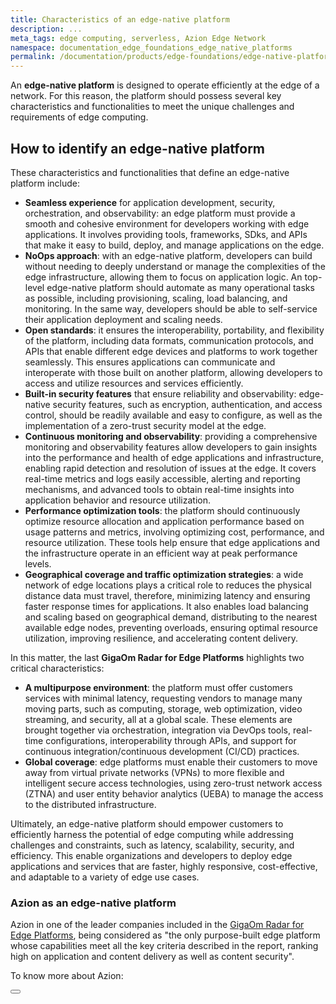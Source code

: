 ```yaml
---
title: Characteristics of an edge-native platform
description: ...
meta_tags: edge computing, serverless, Azion Edge Network
namespace: documentation_edge_foundations_edge_native_platforms
permalink: /documentation/products/edge-foundations/edge-native-platforms/
---
```


An **edge-native platform** is designed to operate efficiently at the edge of a network. For this reason, the platform should possess several key characteristics and functionalities to meet the unique challenges and requirements of edge computing.

## How to identify an edge-native platform

These characteristics and functionalities that define an edge-native platform include:

- **Seamless experience** for application development, security, orchestration, and observability: an edge platform must provide a smooth and cohesive environment for developers working with edge applications. It involves providing tools, frameworks, SDks, and APIs that make it easy to build, deploy, and manage applications on the edge.
- **NoOps approach**: with an edge-native platform, developers can build without needing to deeply understand or manage the complexities of the edge infrastructure, allowing them to focus on application logic. An top-level edge-native platform should automate as many operational tasks as possible, including provisioning, scaling, load balancing, and monitoring. In the same way, developers should be able to self-service their application deployment and scaling needs.
- **Open standards**: it ensures the interoperability, portability, and flexibility of the platform, including data formats, communication protocols, and APIs that enable different edge devices and platforms to work together seamlessly. This ensures applications can communicate and interoperate with those built on another platform, allowing developers to access and utilize resources and services efficiently.
- **Built-in security features** that ensure reliability and observability: edge-native security features, such as encryption, authentication, and access control, should be readily available and easy to configure, as well as the implementation of a zero-trust security model at the edge.
- **Continuous monitoring and observability**: providing a comprehensive monitoring and observability features allow developers to gain insights into the performance and health of edge applications and infrastructure, enabling rapid detection and resolution of issues at the edge. It covers real-time metrics and logs easily accessible, alerting and reporting mechanisms, and advanced tools to obtain real-time insights into application behavior and resource utilization.
- **Performance optimization tools**: the platform should continuously optimize resource allocation and application performance based on usage patterns and metrics, involving optimizing cost, performance, and resource utilization. These tools help ensure that edge applications and the infrastructure operate in an efficient way at peak performance levels.
- **Geographical coverage and traffic optimization strategies**: a wide network of edge locations plays a critical role to reduces the physical distance data must travel, therefore, minimizing latency and ensuring faster response times for applications. It also enables load balancing and scaling based on geographical demand, distributing to the nearest available edge nodes, preventing overloads, ensuring optimal resource utilization, improving resilience, and accelerating content delivery.

In this matter, the last **GigaOm Radar for Edge Platforms** highlights two critical characteristics:

- **A multipurpose environment**: the platform must offer customers services with minimal latency, requesting vendors to manage many moving parts, such as computing, storage, web optimization, video streaming, and security, all at a global scale. These elements are brought together via orchestration, integration via DevOps tools, real-time configurations, interoperability through APIs, and support for continuous integration/continuous development (CI/CD) practices.
- **Global coverage**: edge platforms must enable their customers to move away from virtual private networks (VPNs) to more flexible and intelligent secure access technologies, using zero-trust network access (ZTNA) and user entity behavior analytics (UEBA) to manage the access to the distributed infrastructure.

Ultimately, an edge-native platform should empower customers to efficiently harness the potential of edge computing while addressing challenges and constraints, such as latency, scalability, security, and efficiency. This enable organizations and developers to deploy edge applications and services that are faster, highly responsive, cost-effective, and adaptable to a variety of edge use cases.

### Azion as an edge-native platform

Azion in one of the leader companies included in the [GigaOm Radar for Edge Platforms](https://www.azion.com/en/blog/azion-named-leader-fast-mover-gigaom-report/), being considered as "the only purpose-built edge platform whose capabilities meet all the key criteria described in the report, ranking high on application and content delivery as well as content security".

To know more about Azion:

<Button href="/en/documentation/products/about-azion-edge-platform/" text="Read more about Azion foundations"> 

</Button>
